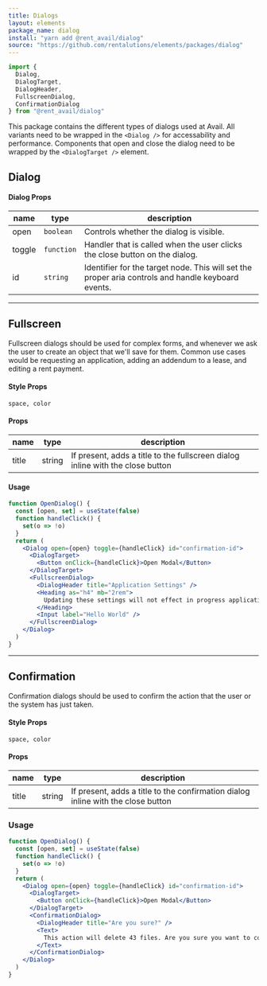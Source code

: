 ```yaml
---
title: Dialogs
layout: elements
package_name: dialog
install: "yarn add @rent_avail/dialog"
source: "https://github.com/rentalutions/elements/packages/dialog"
---
```


```js
import {
  Dialog,
  DialogTarget,
  DialogHeader,
  FullscreenDialog,
  ConfirmationDialog
} from "@rent_avail/dialog"
```

This package contains the different types of dialogs used at Avail. All variants need to be wrapped in the `<Dialog />` for accessability and performance. Components that open and close the dialog need to be wrapped by the `<DialogTarget />` element.

## Dialog

#### Dialog Props

| name   | type       | description                                                                                        |
| ------ | ---------- | -------------------------------------------------------------------------------------------------- |
| open   | `boolean`  | Controls whether the dialog is visible.                                                            |
| toggle | `function` | Handler that is called when the user clicks the close button on the dialog.                        |
| id     | `string`   | Identifier for the target node. This will set the proper aria controls and handle keyboard events. |

---

## Fullscreen

Fullscreen dialogs should be used for complex forms, and whenever we ask the user to create an object that we'll save for them. Common use cases would be requesting an application, adding an addendum to a lease, and editing a rent payment.

#### Style Props

`space, color`

#### Props

| name  | type   | description                                                                    |
| ----- | ------ | ------------------------------------------------------------------------------ |
| title | string | If present, adds a title to the fullscreen dialog inline with the close button |

#### Usage

```jsx live
function OpenDialog() {
  const [open, set] = useState(false)
  function handleClick() {
    set(o => !o)
  }
  return (
    <Dialog open={open} toggle={handleClick} id="confirmation-id">
      <DialogTarget>
        <Button onClick={handleClick}>Open Modal</Button>
      </DialogTarget>
      <FullscreenDialog>
        <DialogHeader title="Application Settings" />
        <Heading as="h4" mb="2rem">
          Updating these settings will not effect in progress applications.
        </Heading>
        <Input label="Hello World" />
      </FullscreenDialog>
    </Dialog>
  )
}
```

---

## Confirmation

Confirmation dialogs should be used to confirm the action that the user or the system has just taken.

#### Style Props

`space, color`

#### Props

| name  | type   | description                                                                      |
| ----- | ------ | -------------------------------------------------------------------------------- |
| title | string | If present, adds a title to the confirmation dialog inline with the close button |

### Usage

```jsx live
function OpenDialog() {
  const [open, set] = useState(false)
  function handleClick() {
    set(o => !o)
  }
  return (
    <Dialog open={open} toggle={handleClick} id="confirmation-id">
      <DialogTarget>
        <Button onClick={handleClick}>Open Modal</Button>
      </DialogTarget>
      <ConfirmationDialog>
        <DialogHeader title="Are you sure?" />
        <Text>
          This action will delete 43 files. Are you sure you want to continue?
        </Text>
      </ConfirmationDialog>
    </Dialog>
  )
}
```
